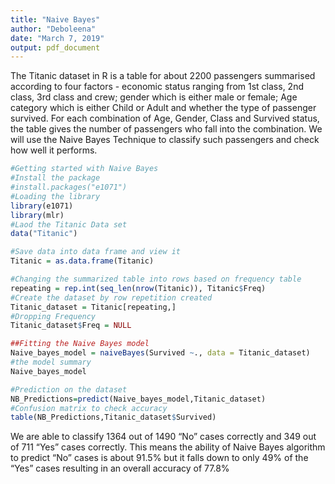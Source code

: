 ---
title: "Naive Bayes"
author: "Deboleena"
date: "March 7, 2019"
output: pdf_document
---
The Titanic dataset in R is a table for about 2200 passengers summarised according to four factors - economic status ranging from 1st class, 2nd class, 3rd class and crew; gender which is either male or female; Age category which is either Child or Adult and whether the type of passenger survived. For each combination of Age, Gender, Class and Survived status, the table gives the number of passengers who fall into the combination. We will use the Naive Bayes Technique to classify such passengers and check how well it performs.
```{r}
#Getting started with Naive Bayes
#Install the package
#install.packages("e1071")
#Loading the library
library(e1071)
library(mlr)
#Laod the Titanic Data set
data("Titanic")

#Save data into data frame and view it
Titanic = as.data.frame(Titanic)
```
```{r}
#Changing the summarized table into rows based on frequency table
repeating = rep.int(seq_len(nrow(Titanic)), Titanic$Freq)
#Create the dataset by row repetition created 
Titanic_dataset = Titanic[repeating,]
#Dropping Frequency 
Titanic_dataset$Freq = NULL
```
```{r}
##Fitting the Naive Bayes model
Naive_bayes_model = naiveBayes(Survived ~., data = Titanic_dataset)
#the model summary
Naive_bayes_model
```

```{r}
#Prediction on the dataset
NB_Predictions=predict(Naive_bayes_model,Titanic_dataset)
#Confusion matrix to check accuracy
table(NB_Predictions,Titanic_dataset$Survived)
```
We are able to classify 1364 out of 1490 "No" cases correctly and 349 out of 711 "Yes" cases correctly. This means the ability of Naive Bayes algorithm to predict "No" cases is about 91.5% but it falls down to only 49% of the "Yes" cases resulting in an overall accuracy of 77.8%


